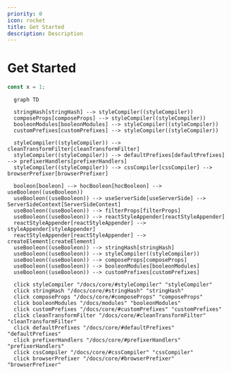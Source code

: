 ```yaml
---
priority: 0
icon: rocket
title: Get Started
description: Description
---
```


# Get Started

<div>

```jsx
const x = 1;
```

</div>

```mermaid
  graph TD

  stringHash[stringHash] --> styleCompiler((styleCompiler))
  composeProps[composeProps] --> styleCompiler((styleCompiler))
  booleonModules[booleonModules] --> styleCompiler((styleCompiler))
  customPrefixes[customPrefixes] --> styleCompiler((styleCompiler))

  styleCompiler((styleCompiler)) --> cleanTransformFilter[cleanTransformFilter]
  styleCompiler((styleCompiler)) --> defaultPrefixes[defaultPrefixes] --> prefixerHandlers[prefixerHandlers]
  styleCompiler((styleCompiler)) --> cssCompiler[cssCompiler] --> browserPrefixer[browserPrefixer]

  booleon[booleon] --> hocBooleon[hocBooleon] --> useBooleon((useBooleon))
  useBooleon((useBooleon)) --> useServerSide[useServerSide] --> ServerSideContext[ServerSideContext]
  useBooleon((useBooleon)) --> filterProps[filterProps]
  useBooleon((useBooleon)) --> reactStyleAppender[reactStyleAppender]
  reactStyleAppender[reactStyleAppender] --> styleAppender[styleAppender]
  reactStyleAppender[reactStyleAppender] --> createElement[createElement]
  useBooleon((useBooleon)) --> stringHash[stringHash]
  useBooleon((useBooleon)) --> styleCompiler((styleCompiler))
  useBooleon((useBooleon)) --> composeProps[composeProps]
  useBooleon((useBooleon)) --> booleonModules[booleonModules]
  useBooleon((useBooleon)) --> customPrefixes[customPrefixes]

  click styleCompiler "/docs/core/#styleCompiler" "styleCompiler"
  click stringHash "/docs/core/#stringHash" "stringHash"
  click composeProps "/docs/core/#composeProps" "composeProps"
  click booleonModules "/docs/modules" "booleonModules"
  click customPrefixes "/docs/core/#customPrefixes" "customPrefixes"
  click cleanTransformFilter "/docs/core/#cleanTransformFilter" "cleanTransformFilter"
  click defaultPrefixes "/docs/core/#defaultPrefixes" "defaultPrefixes"
  click prefixerHandlers "/docs/core/#prefixerHandlers" "prefixerHandlers"
  click cssCompiler "/docs/core/#cssCompiler" "cssCompiler"
  click browserPrefixer "/docs/core/#browserPrefixer" "browserPrefixer"
```
